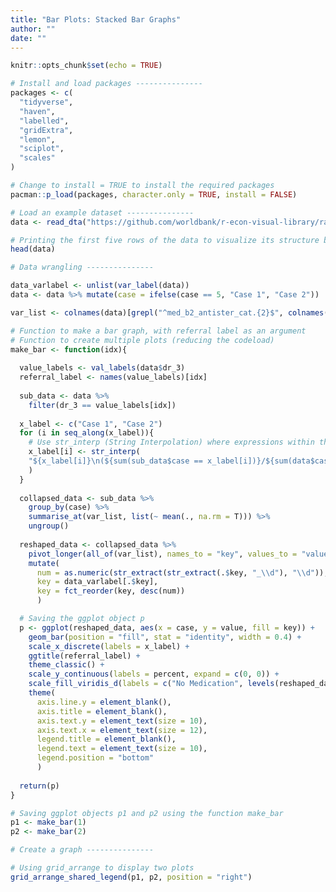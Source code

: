 ```yaml
---
title: "Bar Plots: Stacked Bar Graphs"
author: ""
date: ""
---
```


```r
knitr::opts_chunk$set(echo = TRUE)
```

```r
# Install and load packages ---------------
packages <- c(
  "tidyverse",
  "haven",
  "labelled",
  "gridExtra",
  "lemon",
  "sciplot",
  "scales"
)

# Change to install = TRUE to install the required packages
pacman::p_load(packages, character.only = TRUE, install = FALSE)

# Load an example dataset ---------------
data <- read_dta("https://github.com/worldbank/r-econ-visual-library/raw/master/Library/Data/StackBarGraphs.dta")

# Printing the first five rows of the data to visualize its structure before data wrangling
head(data)

# Data wrangling ---------------

data_varlabel <- unlist(var_label(data))
data <- data %>% mutate(case = ifelse(case == 5, "Case 1", "Case 2"))

var_list <- colnames(data)[grepl("^med_b2_antister_cat.{2}$", colnames(data))]

# Function to make a bar graph, with referral label as an argument
# Function to create multiple plots (reducing the codeload)
make_bar <- function(idx){
  
  value_labels <- val_labels(data$dr_3)
  referral_label <- names(value_labels)[idx]
  
  sub_data <- data %>% 
    filter(dr_3 == value_labels[idx])
  
  x_label <- c("Case 1", "Case 2")
  for (i in seq_along(x_label)){
    # Use str_interp (String Interpolation) where expressions within the curly brackets can be evaluated 
    x_label[i] <- str_interp(
    "${x_label[i]}\n(${sum(sub_data$case == x_label[i])}/${sum(data$case == x_label[i])})"
    )
  }
  
  collapsed_data <- sub_data %>%
    group_by(case) %>%
    summarise_at(var_list, list(~ mean(., na.rm = T))) %>%
    ungroup()
  
  reshaped_data <- collapsed_data %>%
    pivot_longer(all_of(var_list), names_to = "key", values_to = "value") %>%
    mutate(
      num = as.numeric(str_extract(str_extract(.$key, "_\\d"), "\\d")),
      key = data_varlabel[.$key],
      key = fct_reorder(key, desc(num))
      )

  # Saving the ggplot object p
  p <- ggplot(reshaped_data, aes(x = case, y = value, fill = key)) + 
    geom_bar(position = "fill", stat = "identity", width = 0.4) +
    scale_x_discrete(labels = x_label) +
    ggtitle(referral_label) +
    theme_classic() +
    scale_y_continuous(labels = percent, expand = c(0, 0)) +
    scale_fill_viridis_d(labels = c("No Medication", levels(reshaped_data$key)[2:5])) +
    theme(
      axis.line.y = element_blank(),
      axis.title = element_blank(),
      axis.text.y = element_text(size = 10),
      axis.text.x = element_text(size = 12),
      legend.title = element_blank(),
      legend.text = element_text(size = 10),
      legend.position = "bottom"
      )
    
  return(p)
}

# Saving ggplot objects p1 and p2 using the function make_bar
p1 <- make_bar(1)
p2 <- make_bar(2)

# Create a graph ---------------

# Using grid_arrange to display two plots
grid_arrange_shared_legend(p1, p2, position = "right")


```
